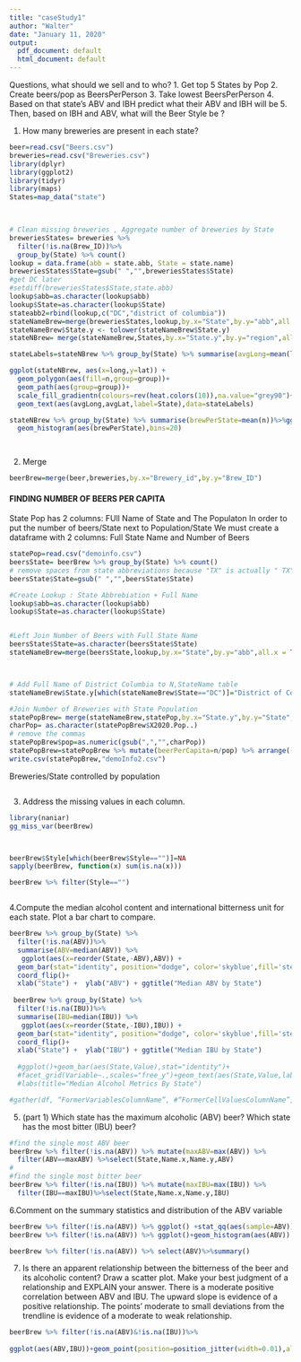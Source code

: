 ---
title: "caseStudy1"
author: "Walter"
date: "January 11, 2020"
output:
  pdf_document: default
  html_document: default
---
Questions, what should we sell and to who?
1.	Get top 5 States by Pop
2.	Create beers/pop as BeersPerPerson
3.	Take lowest BeersPerPerson
4.	Based on that state’s ABV and IBH predict what their ABV and IBH will be
5.	Then, based on IBH and ABV, what will the Beer Style be ?

1. How many breweries are present in each state?
```{r}
beer=read.csv("Beers.csv")
breweries=read.csv("Breweries.csv")
library(dplyr)
library(ggplot2)
library(tidyr)
library(maps)
States=map_data("state")

  

# Clean missing breweries , Aggregate number of breweries by State
breweriesStates= breweries %>% 
  filter(!is.na(Brew_ID))%>%
  group_by(State) %>% count()
lookup = data.frame(abb = state.abb, State = state.name)
breweriesStates$State=gsub(" ","",breweriesStates$State)
#get DC later
#setdiff(breweriesStates$State,state.abb)
lookup$abb=as.character(lookup$abb)
lookup$State=as.character(lookup$State)
stateabb2=rbind(lookup,c("DC","district of columbia"))
stateNameBrew=merge(breweriesStates,lookup,by.x="State",by.y="abb",all.x = TRUE)
stateNameBrew$State.y <- tolower(stateNameBrew$State.y)
stateNBrew= merge(stateNameBrew,States,by.x="State.y",by.y="region",all.x = TRUE)

stateLabels=stateNBrew %>% group_by(State) %>% summarise(avgLong=mean(long),avgLat=mean(lat))

ggplot(stateNBrew, aes(x=long,y=lat)) + 
  geom_polygon(aes(fill=n,group=group))+
  geom_path(aes(group=group))+ 
  scale_fill_gradientn(colours=rev(heat.colors(10)),na.value="grey90")+ggtitle("Number Breweries By State")+
  geom_text(aes(avgLong,avgLat,label=State),data=stateLabels)

stateNBrew %>% group_by(State) %>% summarise(brewPerState=mean(n))%>%ggplot() +
  geom_histogram(aes(brewPerState),bins=20)

  

```
2. Merge
```{r}
beerBrew=merge(beer,breweries,by.x="Brewery_id",by.y="Brew_ID")
```
#### FINDING NUMBER OF BEERS PER CAPITA

State Pop has 2 columns: FUll Name of State and The Populaton
In order to put the number of beers/State next to Population/State
We must create a dataframe with 2 columns: Full State Name and Number of Beers
```{r}
statePop=read.csv("demoinfo.csv")
beersState= beerBrew %>% group_by(State) %>% count()
# remove spaces from state abbreviations because "TX" is actually " TX" .....
beersState$State=gsub(" ","",beersState$State)

#Create Lookup : State Abbrebiation + Full Name
lookup$abb=as.character(lookup$abb)
lookup$State=as.character(lookup$State)


#Left Join Number of Beers with Full State Name
beersState$State=as.character(beersState$State)
stateNameBrew=merge(beersState,lookup,by.x="State",by.y="abb",all.x = TRUE)



# Add Full Name of District Columbia to N,StateName table
stateNameBrew$State.y[which(stateNameBrew$State=="DC")]="District of Columbia"

#Join Number of Breweries with State Population
statePopBrew= merge(stateNameBrew,statePop,by.x="State.y",by.y="State",all.x = TRUE)
charPop= as.character(statePopBrew$X2020.Pop..)
# remove the commas
statePopBrew$pop=as.numeric(gsub(",","",charPop))
statePopBrew=statePopBrew %>% mutate(beerPerCapita=n/pop) %>% arrange((beerPerCapita))
write.csv(statePopBrew,"demoInfo2.csv")
```
Breweries/State controlled by population
```{r}
```


3. Address the missing values in each column.
```{r}
library(naniar)
gg_miss_var(beerBrew)



beerBrew$Style[which(beerBrew$Style=="")]=NA
sapply(beerBrew, function(x) sum(is.na(x)))

beerBrew %>% filter(Style=="")


```

```{r}

```

4.Compute the median alcohol content and international bitterness unit for each state. Plot a bar chart to compare.

```{r}
beerBrew %>% group_by(State) %>%
  filter(!is.na(ABV))%>%
  summarise(ABV=median(ABV)) %>%
   ggplot(aes(x=reorder(State,-ABV),ABV)) +
  geom_bar(stat="identity", position="dodge", color='skyblue',fill='steelblue') + 
  coord_flip()+ 
  xlab("State") +  ylab("ABV") + ggtitle("Median ABV by State") 
  
 beerBrew %>% group_by(State) %>%
  filter(!is.na(IBU))%>%
  summarise(IBU=median(IBU)) %>%
   ggplot(aes(x=reorder(State,-IBU),IBU)) +
  geom_bar(stat="identity", position="dodge", color='skyblue',fill='steelblue') + 
  coord_flip()+ 
  xlab("State") +  ylab("IBU") + ggtitle("Median IBU by State")
  
  #ggplot()+geom_bar(aes(State,Value),stat="identity")+
  #facet_grid(Variable~.,scales="free_y")+geom_text(aes(State,Value,label=State))+
  #labs(title="Median Alcohol Metrics By State")

#gather(df, “FormerVariablesColumnName”, #“FormerCellValuesColumnName”, #-formerVarNowIndex)
```

5. (part 1) Which state has the maximum alcoholic (ABV) beer? Which state has the most bitter (IBU) beer?


```{r}
#find the single most ABV beer
beerBrew %>% filter(!is.na(ABV)) %>% mutate(maxABV=max(ABV)) %>%
  filter(ABV==maxABV) %>%select(State,Name.x,Name.y,ABV)
# 
#find the single most bitter beer
beerBrew %>% filter(!is.na(IBU)) %>% mutate(maxIBU=max(IBU)) %>%
  filter(IBU==maxIBU)%>%select(State,Name.x,Name.y,IBU)
```



6.Comment on the summary statistics and distribution of the ABV variable
 
```{r}

beerBrew %>% filter(!is.na(ABV)) %>% ggplot() +stat_qq(aes(sample=ABV)) 
beerBrew %>% filter(!is.na(ABV)) %>% ggplot()+geom_histogram(aes(ABV))

beerBrew %>% filter(!is.na(ABV)) %>% select(ABV)%>%summary()
```

7. Is there an apparent relationship between the bitterness of the beer and its alcoholic content? Draw a scatter plot.  Make your best judgment of a relationship and EXPLAIN your answer.
There is a moderate positive correlation between ABV and IBU.  The upward slope is evidence of a positive relationship.  The points' moderate to small deviations from the trendline is evidence of a moderate to weak relationship.

```{r}
beerBrew %>% filter(!is.na(ABV)&!is.na(IBU))%>%
  
ggplot(aes(ABV,IBU))+geom_point(position=position_jitter(width=0.01),alpha=0.5)+geom_smooth(method="lm") +labs(title="Correlation between ABV and IBU") 
```

